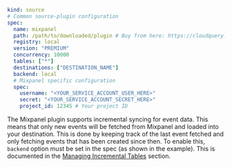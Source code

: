 ```yaml copy
kind: source
# Common source-plugin configuration
spec:
  name: mixpanel
  path: /path/to/downloaded/plugin # Buy from here: https://cloudquery.io/integrations/mixpanel
  registry: local
  version: "PREMIUM"
  concurrency: 10000
  tables: ["*"]
  destinations: ["DESTINATION_NAME"]
  backend: local
  # Mixpanel specific configuration
  spec:
    username: "<YOUR_SERVICE_ACCOUNT_USER_HERE>"
    secret: "<YOUR_SERVICE_ACCOUNT_SECRET_HERE>"
    project_id: 12345 # Your project ID
```

The Mixpanel plugin supports incremental syncing for event data. This means that only new events will be fetched from Mixpanel and loaded into your destination. This is done by keeping track of the last event fetched and only fetching events that has been created since then.
To enable this, `backend` option must be set in the spec (as shown in the example). This is documented in the [Managing Incremental Tables](/docs/advanced-topics/managing-incremental-tables) section.
